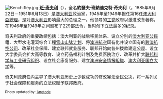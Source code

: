 [[File:Benchifley.jpg|center]]
'''[[班·奇夫利|班·奇夫利]]'''（{{lang-en|'''Ben Chifley'''}}），全名'''約瑟夫·班納迪克特·奇夫利'''（{{lang-en|Joseph Benedict Chifley}}，1885年9月22日－1951年6月13日）是[[澳大利亚|澳大利亚]]政治家，1945年至1949年担任第16任[[澳大利亞總理|澳大利亞總理]]，是对[[澳大利亚|澳大利亚]]影响最大的总理之一。他领导的[[澳大利亚工党|工党]]政府以激进改革著称，在1946年至1949年之间颁布了229部法令，当时创下立法最多的纪录。

奇夫利政府的重要政绩包括：澳大利亚的战后移民体系、设立分别的[[澳大利亚公民|澳大利亚公民]]籍、大型水电灌溉综合工程[[雪山山脉计划|雪山山脉计划]]、将[[澳洲航空|澳洲航空]]国有化并设立国有的[[跨澳航空公司|跨澳航空公司]]、改革社会保障、建立联邦就业服务、联邦开始向各州拨款建造公屋、设立大学委员会扩大高等教育、设立药品福利计划及免费医院治疗、改革并扩大[[联邦科学与工业研究组织|联邦科学与工业研究组织]]、设立社会康复服务、建立[[澳洲安全情报組織|澳洲安全情报組織]]、[[澳大利亚国立大学|澳大利亚国立大学]]等。

奇夫利政府任内主导了澳大利亚历史上少数成功的修改宪法全民公决，将一系列关于社会保障和服务的立法权赋予联邦政府。

<small>Photo updated by: [[:en:User:Anetode|Anetode]]</small><br>